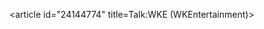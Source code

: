 <article id="24144774" title=Talk:WKE (WKEntertainment)>
	<talkpage id="24144774" title="Talk:WKE (WKEntertainment)">
{{Film|American-task-force=yes|class=start}}
{{WikiProject Oregon|class=Start|importance=Low}}
	</talkpage>
</article>